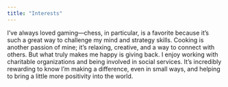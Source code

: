 ```yaml
---
title: "Interests"
---
```


I’ve always loved gaming—chess, in particular, is a favorite because it’s such a great way to challenge my mind and strategy skills. Cooking is another passion of mine; it’s relaxing, creative, and a way to connect with others. But what truly makes me happy is giving back. I enjoy working with charitable organizations and being involved in social services. It’s incredibly rewarding to know I’m making a difference, even in small ways, and helping to bring a little more positivity into the world.

::: {layout-ncol=2}




:::

